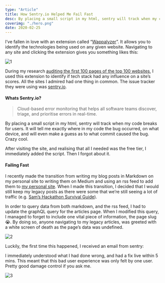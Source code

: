 ```yaml
---
type: "Article"
title: How Sentry.io Helped Me Fail Fast
desc: By placing a small script in my html, sentry will track when my code breaks for users. It will tell me exactly where in my code the bug occurred, on what device, and will even make a guess as to what commit caused the bug. Crazy cool.
coverimg: "./hero.png"
date: 2020-02-25
---
```


I’ve fallen in love with an extension called “[Wappalyzer](https://www.wappalyzer.com/)”. It allows you to identify the technologies being used on any given website. Navigating to any site and clicking the extension gives you something likes this:

![1](./1.png)

During my research [auditing the first 100 pages of the top 100 websites](https://medium.com/@samlarsendisney/auditing-the-first-100-pages-of-the-top-100-websites-2e30c4d36847), I used this extension to identify if tech stack had any influence on a site’s scores. All the sites I admired had one thing in common. The issue tracker they were using was [sentry.io](https://sentry.io/).

#### Whats Sentry.io?

> Cloud-based error monitoring that helps all software teams discover, triage, and prioritise errors in real-time.

By placing a small script in my html, sentry will track when my code breaks for users. It will tell me exactly where in my code the bug occurred, on what device, and will even make a guess as to what commit caused the bug. Crazy cool.

After visiting the site, and realising that all I needed was the free tier, I immediately added the script. Then I forgot about it.

#### Failing Fast

I recently made the transition from writing my blog posts in Markdown on my personal site to writing them on Medium and using an rss feed to add them to [my personal site](https://sld.codes/). When I made this transition, I decided that I would still keep my legacy posts as there were some that we’re still seeing a lot of traffic (e.g. [Sam’s Hackathon Survival Guide](https://sld.codes/articles/sams-hackathon-guide)).

In order to query data from both markdown, and the rss feed, I had to update the graphQL query for the articles page. When I modified this query, I managed to forget to include one vital piece of information, the page slug 😭. By doing so, anyone navigating to my legacy articles, was greeted with a white screen of death as the page’s data was undefined.

![2](./2.png)

Luckily, the first time this happened, I received an email from sentry:

I immediately understood what I had done wrong, and had a fix live within 5 mins. This meant that this bad user experience was only felt by one user. Pretty good damage control if you ask me.

![3](./3.png)